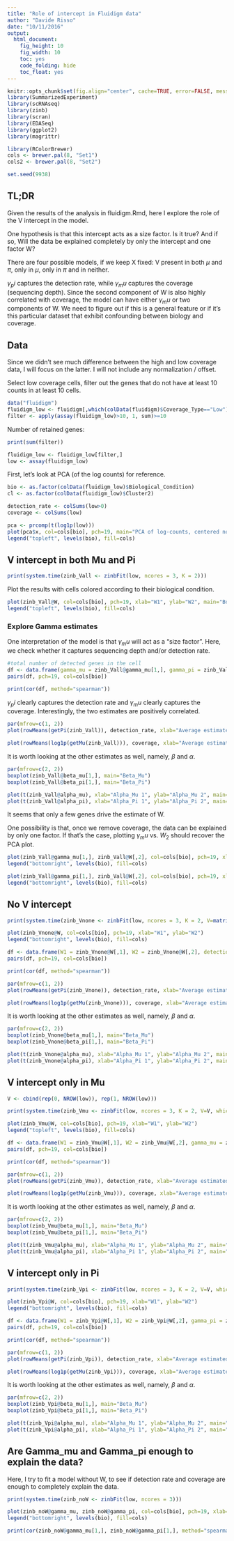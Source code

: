 ```yaml
---
title: "Role of intercept in Fluidigm data"
author: "Davide Risso"
date: "10/11/2016"
output: 
  html_document: 
    fig_height: 10
    fig_width: 10
    toc: yes
    code_folding: hide
    toc_float: yes
---
```


```r
knitr::opts_chunk$set(fig.align="center", cache=TRUE, error=FALSE, message=FALSE, warning=TRUE)
library(SummarizedExperiment)
library(scRNAseq)
library(zinb)
library(scran)
library(EDASeq)
library(ggplot2)
library(magrittr)

library(RColorBrewer)
cols <- brewer.pal(8, "Set1")
cols2 <- brewer.pal(8, "Set2")

set.seed(9938)
```

## TL;DR

Given the results of the analysis in fluidigm.Rmd, here I explore the role of the V intercept in the model.

One hypothesis is that this intercept acts as a size factor. Is it true? And if so, Will the data be explained completely by only the intercept and one factor W?

There are four possible models, if we keep X fixed: V present in both $\mu$ and $\pi$, only in $\mu$, only in $\pi$ and in neither.

$\gamma_pi$ captures the detection rate, while $\gamma_mu$ captures the coverage (sequencing depth). Since the second component of W is also highly correlated with coverage, the model can have either $\gamma_mu$ or two components of W. We need to figure out if this is a general feature or if it's this particular dataset that exhibit confounding between biology and coverage.



## Data

Since we didn't see much difference between the high and low coverage data, I will focus on the latter. I will not include any normalization / offset.

Select low coverage cells, filter out the genes that do not have at least 10 counts in at least 10 cells.

```r
data("fluidigm")
fluidigm_low <- fluidigm[,which(colData(fluidigm)$Coverage_Type=="Low")]
filter <- apply(assay(fluidigm_low)>10, 1, sum)>=10
```

Number of retained genes:
```r
print(sum(filter))
```

```r
fluidigm_low <- fluidigm_low[filter,]
low <- assay(fluidigm_low)
```

First, let's look at PCA (of the log counts) for reference.

```r
bio <- as.factor(colData(fluidigm_low)$Biological_Condition)
cl <- as.factor(colData(fluidigm_low)$Cluster2)

detection_rate <- colSums(low>0)
coverage <- colSums(low)

pca <- prcomp(t(log1p(low)))
plot(pca$x, col=cols[bio], pch=19, main="PCA of log-counts, centered not scaled")
legend("topleft", levels(bio), fill=cols)
```

## V intercept in both Mu and Pi

```r
print(system.time(zinb_Vall <- zinbFit(low, ncores = 3, K = 2)))
```

Plot the results with cells colored according to their biological condition.

```r
plot(zinb_Vall@W, col=cols[bio], pch=19, xlab="W1", ylab="W2", main="Both V intercepts")
legend("topleft", levels(bio), fill=cols)
```

### Explore Gamma estimates

One interpretation of the model is that $\gamma_mu$ will act as a "size factor". Here, we check whether it captures sequencing depth and/or detection rate.

```r
#total number of detected genes in the cell
df <- data.frame(gamma_mu = zinb_Vall@gamma_mu[1,], gamma_pi = zinb_Vall@gamma_pi[1,], detection_rate=detection_rate, coverage=coverage)
pairs(df, pch=19, col=cols[bio])

print(cor(df, method="spearman"))
```

$\gamma_pi$ clearly captures the detection rate and $\gamma_mu$ clearly captures the coverage.
Interestingly, the two estimates are positively correlated.

```r
par(mfrow=c(1, 2))
plot(rowMeans(getPi(zinb_Vall)), detection_rate, xlab="Average estimated Pi", ylab="detection rate", pch=19, col=cols[bio])

plot(rowMeans(log1p(getMu(zinb_Vall))), coverage, xlab="Average estimated log Mu", ylab="coverage", pch=19, col=cols[bio])
```

It is worth looking at the other estimates as well, namely, $\beta$ and $\alpha$.

```r
par(mfrow=c(2, 2))
boxplot(zinb_Vall@beta_mu[1,], main="Beta_Mu")
boxplot(zinb_Vall@beta_pi[1,], main="Beta_Pi")

plot(t(zinb_Vall@alpha_mu), xlab="Alpha_Mu 1", ylab="Alpha_Mu 2", main="Alpha_Mu")
plot(t(zinb_Vall@alpha_pi), xlab="Alpha_Pi 1", ylab="Alpha_Pi 2", main="Alpha_Pi")
```

It seems that only a few genes drive the estimate of W.

One possibility is that, once we remove coverage, the data can be explained by only one factor. If that's the case, plotting $\gamma_mu$ vs. $W_2$ should recover the PCA plot.

```r
plot(zinb_Vall@gamma_mu[1,], zinb_Vall@W[,2], col=cols[bio], pch=19, xlab="Gamma_Mu", ylab="W2", main="Both V intercepts")
legend("bottomright", levels(bio), fill=cols)

plot(zinb_Vall@gamma_pi[1,], zinb_Vall@W[,2], col=cols[bio], pch=19, xlab="Gamma_Pi", ylab="W2", main="Both V intercepts")
legend("bottomright", levels(bio), fill=cols)
```

## No V intercept

```r
print(system.time(zinb_Vnone <- zinbFit(low, ncores = 3, K = 2, V=matrix(0, ncol=1, nrow=NROW(low)))))
```

```r
plot(zinb_Vnone@W, col=cols[bio], pch=19, xlab="W1", ylab="W2")
legend("bottomright", levels(bio), fill=cols)
```

```r
df <- data.frame(W1 = zinb_Vnone@W[,1], W2 = zinb_Vnone@W[,2], detection_rate=detection_rate, coverage=coverage)
pairs(df, pch=19, col=cols[bio])

print(cor(df, method="spearman"))
```

```r
par(mfrow=c(1, 2))
plot(rowMeans(getPi(zinb_Vnone)), detection_rate, xlab="Average estimated Pi", ylab="detection rate", pch=19, col=cols[bio])

plot(rowMeans(log1p(getMu(zinb_Vnone))), coverage, xlab="Average estimated log Mu", ylab="coverage", pch=19, col=cols[bio])
```

It is worth looking at the other estimates as well, namely, $\beta$ and $\alpha$.

```r
par(mfrow=c(2, 2))
boxplot(zinb_Vnone@beta_mu[1,], main="Beta_Mu")
boxplot(zinb_Vnone@beta_pi[1,], main="Beta_Pi")

plot(t(zinb_Vnone@alpha_mu), xlab="Alpha_Mu 1", ylab="Alpha_Mu 2", main="Alpha_Mu")
plot(t(zinb_Vnone@alpha_pi), xlab="Alpha_Pi 1", ylab="Alpha_Pi 2", main="Alpha_Pi")
```

## V intercept only in Mu

```r
V <- cbind(rep(0, NROW(low)), rep(1, NROW(low)))

print(system.time(zinb_Vmu <- zinbFit(low, ncores = 3, K = 2, V=V, which_V_mu=2L, which_V_pi=1L)))
```

```r
plot(zinb_Vmu@W, col=cols[bio], pch=19, xlab="W1", ylab="W2")
legend("topleft", levels(bio), fill=cols)
```

```r
df <- data.frame(W1 = zinb_Vmu@W[,1], W2 = zinb_Vmu@W[,2], gamma_mu = zinb_Vmu@gamma_mu[1,], detection_rate=detection_rate, coverage=coverage)
pairs(df, pch=19, col=cols[bio])

print(cor(df, method="spearman"))
```

```r
par(mfrow=c(1, 2))
plot(rowMeans(getPi(zinb_Vmu)), detection_rate, xlab="Average estimated Pi", ylab="detection rate", pch=19, col=cols[bio])

plot(rowMeans(log1p(getMu(zinb_Vmu))), coverage, xlab="Average estimated log Mu", ylab="coverage", pch=19, col=cols[bio])
```

It is worth looking at the other estimates as well, namely, $\beta$ and $\alpha$.

```r
par(mfrow=c(2, 2))
boxplot(zinb_Vmu@beta_mu[1,], main="Beta_Mu")
boxplot(zinb_Vmu@beta_pi[1,], main="Beta_Pi")

plot(t(zinb_Vmu@alpha_mu), xlab="Alpha_Mu 1", ylab="Alpha_Mu 2", main="Alpha_Mu")
plot(t(zinb_Vmu@alpha_pi), xlab="Alpha_Pi 1", ylab="Alpha_Pi 2", main="Alpha_Pi")
```

## V intercept only in Pi

```r
print(system.time(zinb_Vpi <- zinbFit(low, ncores = 3, K = 2, V=V, which_V_mu=1L, which_V_pi=2L)))
```

```r
plot(zinb_Vpi@W, col=cols[bio], pch=19, xlab="W1", ylab="W2")
legend("bottomright", levels(bio), fill=cols)
```

```r
df <- data.frame(W1 = zinb_Vpi@W[,1], W2 = zinb_Vpi@W[,2], gamma_pi = zinb_Vpi@gamma_pi[1,], detection_rate=detection_rate, coverage=coverage)
pairs(df, pch=19, col=cols[bio])

print(cor(df, method="spearman"))
```

```r
par(mfrow=c(1, 2))
plot(rowMeans(getPi(zinb_Vpi)), detection_rate, xlab="Average estimated Pi", ylab="detection rate", pch=19, col=cols[bio])

plot(rowMeans(log1p(getMu(zinb_Vpi))), coverage, xlab="Average estimated log Mu", ylab="coverage", pch=19, col=cols[bio])
```

It is worth looking at the other estimates as well, namely, $\beta$ and $\alpha$.

```r
par(mfrow=c(2, 2))
boxplot(zinb_Vpi@beta_mu[1,], main="Beta_Mu")
boxplot(zinb_Vpi@beta_pi[1,], main="Beta_Pi")

plot(t(zinb_Vpi@alpha_mu), xlab="Alpha_Mu 1", ylab="Alpha_Mu 2", main="Alpha_Mu")
plot(t(zinb_Vpi@alpha_pi), xlab="Alpha_Pi 1", ylab="Alpha_Pi 2", main="Alpha_Pi")
```

## Are Gamma_mu and Gamma_pi enough to explain the data?

Here, I try to fit a model without W, to see if detection rate and coverage are enough to completely explain the data.

```r
print(system.time(zinb_noW <- zinbFit(low, ncores = 3)))
```

```r
plot(zinb_noW@gamma_mu, zinb_noW@gamma_pi, col=cols[bio], pch=19, xlab="Gamma_Mu", ylab="Gamma_Pi")
legend("bottomright", levels(bio), fill=cols)

print(cor(zinb_noW@gamma_mu[1,], zinb_noW@gamma_pi[1,], method="spearman"))
```

